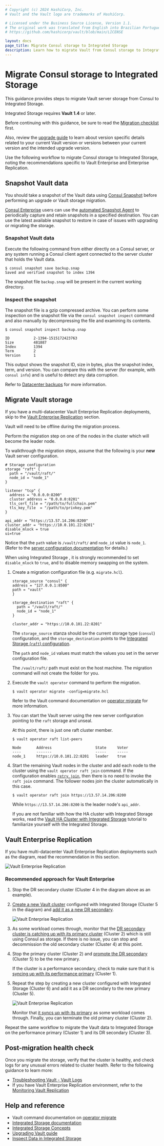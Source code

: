 ```yaml
---
# Copyright (c) 2024 HashiCorp, Inc.
# Vault and the Vault logo are trademarks of HashiCorp.

# Licensed under the Business Source License, Version 1.1.
# The original work was translated from English into Brazilian Portuguese.
# https://github.com/hashicorp/vault/blob/main/LICENSE

layout: docs
page_title: Migrate Consul storage to Integrated Storage
description: Learn how to migrate Vault from Consul storage to Integrated Storage.
---
```


# Migrate Consul storage to Integrated Storage

This guidance provides steps to migrate Vault server storage from Consul to
Integrated Storage.

<Note>

Integrated Storage requires **Vault 1.4** or later.

</Note>

<Tip>

Before continuing with this guidance, be sure to read the [Migration checklist](/vault/docs/concepts/integrated-storage/migration-checklist)
first.

Also, review the [upgrade guide](/vault/docs/upgrading) to learn about version specific
details related to your current Vault version or versions between your current
version and the intended upgrade version.

</Tip>

Use the following workflow to migrate Consul storage to Integrated Storage,
noting the recommendations specific to Vault Enterprise and Enterprise Replication.

## Snapshot Vault data

You should take a snapshot of the Vault data using [Consul
Snapshot](/consul/commands/snapshot) before performing an upgrade or Vault
storage migration.

[Consul Enterprise](/consul/docs/enterprise) users can use the
[automated Snapshot Agent](/consul/commands/snapshot/agent) to
periodically capture and retain snapshots in a specified destination.
You can use the latest available snapshot to restore in case of issues
with upgrading or migrating the storage.

### Snapshot Vault data

Execute the following command from either directly on a Consul server, or
any system running a Consul client agent connected to the server cluster that
holds the Vault data.

```shell-session
$ consul snapshot save backup.snap
Saved and verified snapshot to index 1394
```

The snapshot file `backup.snap` will be present in the current working
directory.

### Inspect the snapshot

The snapshot file is a gzip compressed archive. You can perform some
inspection on the snapshot file via the `consul snapshot inspect`
command and also manually by decompressing the file and examining its contents.

```shell-session
$ consul snapshot inspect backup.snap

ID           2-1394-1515172423763
Size         481887
Index        1394
Term         2
Version      1
```

This output shows the snapshot ID, size in bytes, plus the snapshot index, term,
and version. You can compare this with the server (for example, with
`consul info`) and is useful to detect any data corruption.

<Note>

 Refer to [Datacenter backups](/consul/tutorials/production-deploy/backup-and-restore) for more information.

</Note>

## Migrate Vault storage

If you have a multi-datacenter Vault Enterprise Replication deployments, skip to
the [Vault Enterprise Replication](#vault-enterprise-replications) section.

<Note>

 Vault will need to be offline during the migration process.

</Note>

Perform the migration step on one of the nodes in the cluster which will become
the leader node.

To walkthrough the migration steps, assume that the following is your **new**
Vault server configuration.

```hcl
# Storage configuration
storage "raft" {
  path = "/vault/raft/"
  node_id = "node_1"
}

listener "tcp" {
  address = "0.0.0.0:8200"
  cluster_address = "0.0.0.0:8201"
  tls_cert_file = "/path/to/fullchain.pem"
  tls_key_file  = "/path/to/privkey.pem"
}

api_addr = "https://13.57.14.206:8200"
cluster_addr = "https://10.0.101.22:8201"
disable_mlock = true
ui=true
```

Notice that the `path` value is `/vault/raft/` and `node_id` value is
`node_1`. (Refer to the [server configuration documentation](/vault/docs/configuration/storage/raft)
for details.)

<Note>

 When using Integrated Storage , it is strongly recommended to
set `disable_mlock` to `true`, and to disable memory swapping on the system.

</Note>

1. Create a migration configuration file (e.g. `migrate.hcl`).

   ```hcl
   storage_source "consul" {
   address = "127.0.0.1:8500"
   path	= "vault"
   }

   storage_destination "raft" {
     path = "/vault/raft/"
     node_id = "node_1"
   }

   cluster_addr = "https://10.0.101.22:8201"
   ```

   The `storage_source` stanza should be the current storage type (`consul`)
   configuration, and the `storage_destination` points to the [Integrated Storage
   (`raft`)
   configuration](/vault/docs/configuration/storage/raft).

   The `path` and `node_id` values must match the values you set in the server
   configuration file.

   <Note>

   The `/vault/raft/` path must exist on the host machine. The
      migration command will not create the folder for you.

   </Note>

1. Execute the `vault operator` command to perform the migration.

   ```shell-session
   $ vault operator migrate -config=migrate.hcl
   ```

   Refer to the Vault command documentation on [operator
   migrate](/vault/docs/commands/operator/migrate#migrating-to-integrated-raft-storage)
   for more information.

1. You can start the Vault server using the new server configuration pointing to
   the `raft` storage and unseal.

   At this point, there is just one raft cluster member.

   ```shell-session
   $ vault operator raft list-peers

   Node       Address                    State     Voter
   ----       -------                    -----     -----
   node_1     https://10.0.101.22:8201   leader    true
   ```

1. Start the remaining Vault nodes in the cluster and add each node to the
   cluster using the `vault operator raft join` command. If the configuration
   enables [`retry_join`](/vault/docs/configuration/storage/raft#retry_join-stanza),
   then there is no need to invoke the `raft join` command. The follower
   nodes join the cluster automatically in this case.

   ```shell-session
   $ vault operator raft join https://13.57.14.206:8200
   ```

   While `https://13.57.14.206:8200` is the leader node's `api_addr`.

   If you are not familiar with how the HA cluster with Integrated Storage works,
   read the [Vault HA Cluster with Integrated
   Storage](/vault/tutorials/raft/raft-storage) tutorial to familiarize yourself with
   the Integrated Storage.

## Vault Enterprise Replication

If you have multi-datacenter Vault Enterprise Replication deployments such as
the diagram, read the recommendation in this section.

<ImageConfig hideBorder>

![Vault Enterprise Replication](/img/vault-ent-replication.png)

</ImageConfig>

### Recommended approach for Vault Enterprise

1. Stop the DR secondary cluster (Cluster 4 in the diagram above as an example).

1. [Create a new Vault cluster](/vault/tutorials/raft/raft-storage) configured with
   Integrated Storage (Cluster 5 in the diagram) and [add it as a new DR
   secondary](/vault/tutorials/enterprise/disaster-recovery#enable-dr-secondary-replication).

   <ImageConfig hideBorder>

   ![Vault Enterprise Replication](/img/vault-ent-replication-2.png)

   </ImageConfig>

1. As some workload comes through, monitor that the [DR secondary cluster is
   catching up with its primary
   cluster](/vault/tutorials/monitoring/monitor-replication#are-my-dr-clusters-in-sync)
   (Cluster 2) which is still using Consul as storage. If there is no
   issue, you can stop and decommission the old secondary cluster (Cluster 4) at this
   point.

1. Stop the primary cluster (Cluster 2) and [promote the DR
   secondary](/vault/tutorials/enterprise/disaster-recovery#promote-dr-secondary-to-primary)
   (Cluster 5) to be the new primary.

   If the cluster is a performance secondary, check to make sure that it is
   [syncing up with its performance
   primary](/vault/tutorials/monitoring/monitor-replication#are-my-performance-clusters-in-sync)
   (Cluster 1).

1. Repeat the step by creating a new cluster configured with Integrated Storage
   (Cluster 6) and add it as a DR secondary to the new primary (Cluster 5).

   <ImageConfig hideBorder>

   ![Vault Enterprise Replication](/img/vault-ent-replication-3.png)

   </ImageConfig>

   Monitor that [it syncs up with its
   primary](/vault/tutorials/monitoring/monitor-replication#are-my-dr-clusters-in-sync)
   as some workload comes through. Finally, you can terminate the old primary
   cluster (Cluster 2).

Repeat the same workflow to migrate the Vault data to Integrated Storage on the
performance primary (Cluster 1) and its DR secondary (Cluster 3).

## Post-migration health check

Once you migrate the storage, verify that the cluster is healthy, and check
logs for any unusual errors related to cluster health. Refer to the
following guidance to learn more:

- [Troubleshooting Vault - Vault Logs](/vault/tutorials/monitoring/troubleshooting-vault#vault-logs)
- If you have Vault Enterprise Replication environment, refer to the [Monitoring Vault Replication](/vault/tutorials/monitoring/monitor-replication)

## Help and reference

- Vault command documentation on [operator migrate](/vault/docs/commands/operator/migrate#migrating-to-integrated-raft-storage)
- [Integrated Storage documentation](/vault/docs/internals/integrated-storage)
- [Integrated Storage Concepts](/vault/docs/concepts/integrated-storage)
- [Upgrading Vault guide](/vault/docs/upgrading)
- [Inspect Data in Integrated Storage](/vault/tutorials/monitoring/inspect-data-integrated-storage)
